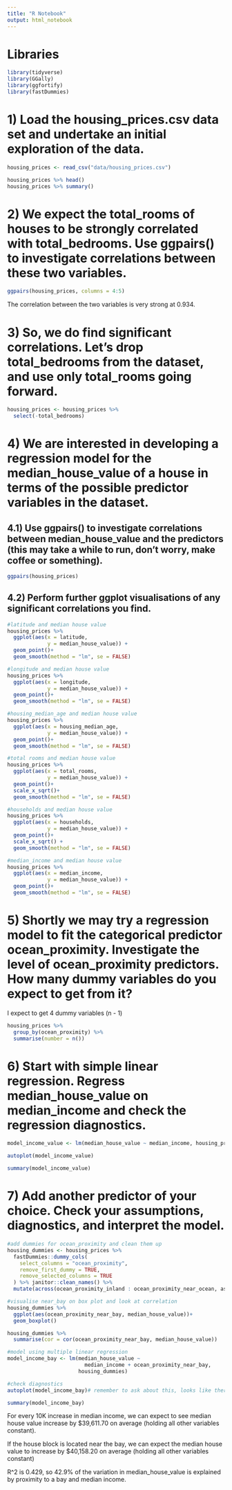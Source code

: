 ```yaml
---
title: "R Notebook"
output: html_notebook
---
```


# Libraries

```r
library(tidyverse)
library(GGally)
library(ggfortify)
library(fastDummies)
```

# 1) Load the housing_prices.csv data set and undertake an initial exploration of the data. 

```r
housing_prices <- read_csv("data/housing_prices.csv")
```

```r
housing_prices %>% head()
housing_prices %>% summary()
```

# 2) We expect the total_rooms of houses to be strongly correlated with total_bedrooms. Use ggpairs() to investigate correlations between these two variables.

```r
ggpairs(housing_prices, columns = 4:5)
```

The correlation between the two variables is very strong at 0.934.

# 3) So, we do find significant correlations. Let’s drop total_bedrooms from the dataset, and use only total_rooms going forward.

```r
housing_prices <- housing_prices %>% 
  select(-total_bedrooms)
```

# 4) We are interested in developing a regression model for the median_house_value of a house in terms of the possible predictor variables in the dataset.

## 4.1) Use ggpairs() to investigate correlations between median_house_value and the predictors (this may take a while to run, don’t worry, make coffee or something).

```r
ggpairs(housing_prices)
```

## 4.2) Perform further ggplot visualisations of any significant correlations you find.

```r
#latitude and median house value
housing_prices %>% 
  ggplot(aes(x = latitude,
             y = median_house_value)) +
  geom_point()+
  geom_smooth(method = "lm", se = FALSE)

```

```r
#longitude and median house value
housing_prices %>% 
  ggplot(aes(x = longitude,
             y = median_house_value)) +
  geom_point()+
  geom_smooth(method = "lm", se = FALSE)
```

```r
#housing_median_age and median house value
housing_prices %>% 
  ggplot(aes(x = housing_median_age,
             y = median_house_value)) +
  geom_point()+
  geom_smooth(method = "lm", se = FALSE)
```

```r
#total rooms and median house value
housing_prices %>% 
  ggplot(aes(x = total_rooms,
             y = median_house_value)) +
  geom_point()+
  scale_x_sqrt()+
  geom_smooth(method = "lm", se = FALSE)
```

```r
#households and median house value
housing_prices %>% 
  ggplot(aes(x = households,
             y = median_house_value)) +
  geom_point()+
  scale_x_sqrt() +
  geom_smooth(method = "lm", se = FALSE)
```

```r
#median_income and median house value
housing_prices %>% 
  ggplot(aes(x = median_income,
             y = median_house_value)) +
  geom_point()+
  geom_smooth(method = "lm", se = FALSE)
```

# 5) Shortly we may try a regression model to fit the categorical predictor ocean_proximity. Investigate the level of ocean_proximity predictors. How many dummy variables do you expect to get from it?

I expect to get 4 dummy variables (n - 1)

```r
housing_prices %>% 
  group_by(ocean_proximity) %>% 
  summarise(number = n())
```

# 6) Start with simple linear regression. Regress median_house_value on median_income and check the regression diagnostics.

```r
model_income_value <- lm(median_house_value ~ median_income, housing_prices)

autoplot(model_income_value)

summary(model_income_value)
```
# 7) Add another predictor of your choice. Check your assumptions, diagnostics, and interpret the model.

```r
#add dummies for ocean_proximity and clean them up
housing_dummies <- housing_prices %>% 
  fastDummies::dummy_cols(
    select_columns = "ocean_proximity",
    remove_first_dummy = TRUE,
    remove_selected_columns = TRUE
  ) %>% janitor::clean_names() %>% 
  mutate(across(ocean_proximity_inland : ocean_proximity_near_ocean, as.logical))
```

```r
#visualise near_bay on box plot and look at correlation
housing_dummies %>% 
  ggplot(aes(ocean_proximity_near_bay, median_house_value))+
  geom_boxplot()

housing_dummies %>% 
  summarise(cor = cor(ocean_proximity_near_bay, median_house_value))
```

```r
#model using multiple linear regression
model_income_bay <- lm(median_house_value ~ 
                         median_income + ocean_proximity_near_bay,
                       housing_dummies)

#check diagnostics
autoplot(model_income_bay)# remember to ask about this, looks like there is a downward trend in the first plot.

summary(model_income_bay)
```

For every 10K increase in median income, we can expect to see median house value increase by $39,611.70 on average (holding all other variables constant).

If the house block is located near the bay, we can expect the median house value to increase by $40,158.20 on average (holding all other variables constant)

R^2 is 0.429, so 42.9% of the variation in median_house_value is explained by proximity to a bay and median income.
